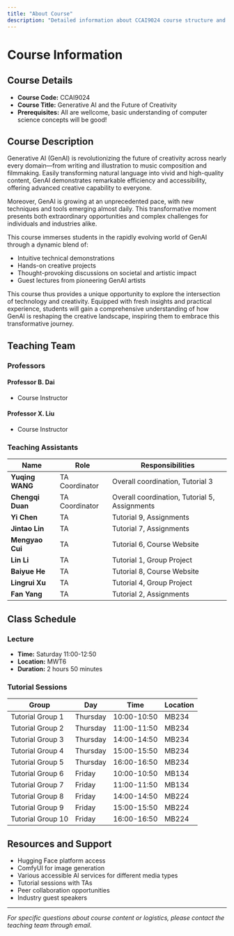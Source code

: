 ```yaml
---
title: "About Course"
description: "Detailed information about CCAI9024 course structure and objectives"
---
```


# Course Information

## Course Details

- **Course Code:** CCAI9024
- **Course Title:** Generative AI and the Future of Creativity
- **Prerequisites:** All are wellcome, basic understanding of computer science concepts will be good!

## Course Description

Generative AI (GenAI) is revolutionizing the future of creativity across nearly every domain—from writing and illustration to music composition and filmmaking. Easily transforming natural language into vivid and high-quality content, GenAI demonstrates remarkable efficiency and accessibility, offering advanced creative capability to everyone.

Moreover, GenAI is growing at an unprecedented pace, with new techniques and tools emerging almost daily. This transformative moment presents both extraordinary opportunities and complex challenges for individuals and industries alike.

This course immerses students in the rapidly evolving world of GenAI through a dynamic blend of:
- Intuitive technical demonstrations
- Hands-on creative projects
- Thought-provoking discussions on societal and artistic impact
- Guest lectures from pioneering GenAI artists

This course thus provides a unique opportunity to explore the intersection of technology and creativity. Equipped with fresh insights and practical experience, students will gain a comprehensive understanding of how GenAI is reshaping the creative landscape, inspiring them to embrace this transformative journey.

## Teaching Team

### Professors

#### Professor B. Dai
- Course Instructor

#### Professor X. Liu  
- Course Instructor

### Teaching Assistants

| Name | Role | Responsibilities |
|------|------|-----------------|
| **Yuqing WANG** | TA Coordinator | Overall coordination, Tutorial 3 |
| **Chengqi Duan** | TA Coordinator | Overall coordination, Tutorial 5, Assignments |
| **Yi Chen** | TA | Tutorial 9, Assignments |
| **Jintao Lin** | TA | Tutorial 7, Assignments |
| **Mengyao Cui** | TA | Tutorial 6, Course Website |
| **Lin Li** | TA | Tutorial 1, Group Project |
| **Baiyue He** | TA | Tutorial 8, Course Website |
| **Lingrui Xu** | TA | Tutorial 4, Group Project |
| **Fan Yang** | TA | Tutorial 2, Assignments |

## Class Schedule

### Lecture
- **Time:** Saturday 11:00-12:50
- **Location:** MWT6
- **Duration:** 2 hours 50 minutes

### Tutorial Sessions

| Group | Day | Time | Location |
|-------|-----|------|----------|
| Tutorial Group 1 | Thursday | 10:00-10:50 | MB234 |
| Tutorial Group 2 | Thursday | 11:00-11:50 | MB234 |
| Tutorial Group 3 | Thursday | 14:00-14:50 | MB234 |
| Tutorial Group 4 | Thursday | 15:00-15:50 | MB234 |
| Tutorial Group 5 | Thursday | 16:00-16:50 | MB234 |
| Tutorial Group 6 | Friday | 10:00-10:50 | MB134 |
| Tutorial Group 7 | Friday | 11:00-11:50 | MB134 |
| Tutorial Group 8 | Friday | 14:00-14:50 | MB224 |
| Tutorial Group 9 | Friday | 15:00-15:50 | MB224 |
| Tutorial Group 10 | Friday | 16:00-16:50 | MB224 |


## Resources and Support

- Hugging Face platform access
- ComfyUI for image generation
- Various accessible AI services for different media types
- Tutorial sessions with TAs
- Peer collaboration opportunities
- Industry guest speakers

---

*For specific questions about course content or logistics, please contact the teaching team through email.*